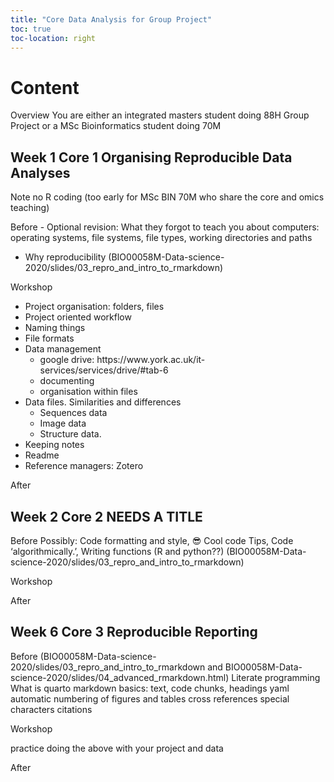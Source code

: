 ```yaml
---
title: "Core Data Analysis for Group Project"
toc: true
toc-location: right
---
```


# Content

Overview
You are either an integrated masters student doing 88H Group Project or a MSc Bioinformatics student doing 70M


## Week 1 Core 1 Organising Reproducible Data Analyses

Note no R coding (too early for MSc BIN 70M who share the core and omics teaching)

Before
-   Optional revision: What they forgot to teach you about computers: operating systems, file systems, file types, working directories and paths

-   Why reproducibility (BIO00058M-Data-science-2020/slides/03_repro_and_intro_to_rmarkdown)

Workshop

-   Project organisation: folders, files
-   Project oriented workflow
-   Naming things
-   File formats
-   Data management
    -   google drive: https://www.york.ac.uk/it-services/services/drive/#tab-6
    -   documenting
    -   organisation within files
-   Data files. Similarities and differences
    -   Sequences data
    -   Image data
    -   Structure data. 
-   Keeping notes
-   Readme
-   Reference managers: Zotero

After

## Week 2 Core 2 NEEDS A TITLE

Before
Possibly:
Code formatting and style, 😎 Cool code Tips, Code 'algorithmically.', Writing functions (R and python??) (BIO00058M-Data-science-2020/slides/03_repro_and_intro_to_rmarkdown)



Workshop



After

## Week 6 Core 3 Reproducible Reporting

Before
 (BIO00058M-Data-science-2020/slides/03_repro_and_intro_to_rmarkdown and BIO00058M-Data-science-2020/slides/04_advanced_rmarkdown.html)
Literate programming
What is quarto
markdown basics: text, code chunks, headings
yaml
automatic numbering of figures and tables
cross references
special characters
citations


Workshop

practice doing the above with your project and data

After
